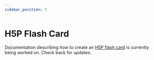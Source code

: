 ```yaml
---
sidebar_position: 3
---
```


# H5P Flash Card

Documentation describing how to create an [H5P flash card](https://h5p.org/flashcards) is currently being worked on. Check back for updates.